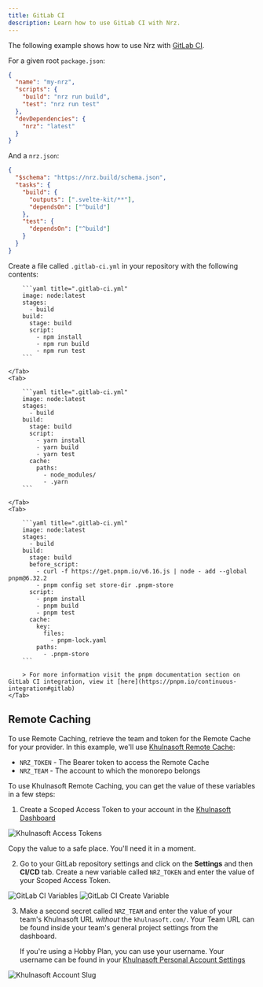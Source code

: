 ```yaml
---
title: GitLab CI
description: Learn how to use GitLab CI with Nrz.
---
```



The following example shows how to use Nrz with [GitLab CI](https://docs.gitlab.com/ee/ci/).

For a given root `package.json`:

```json title="./package.json"
{
  "name": "my-nrz",
  "scripts": {
    "build": "nrz run build",
    "test": "nrz run test"
  },
  "devDependencies": {
    "nrz": "latest"
  }
}
```

And a `nrz.json`:

```json title="./nrz.json"
{
  "$schema": "https://nrz.build/schema.json",
  "tasks": {
    "build": {
      "outputs": [".svelte-kit/**"],
      "dependsOn": ["^build"]
    },
    "test": {
      "dependsOn": ["^build"]
    }
  }
}
```

Create a file called `.gitlab-ci.yml` in your repository with the following contents:

<PackageManagerTabs>
<Tab>

        ```yaml title=".gitlab-ci.yml"
        image: node:latest
        stages:
          - build
        build:
          stage: build
          script:
            - npm install
            - npm run build
            - npm run test
        ```

    </Tab>
    <Tab>

        ```yaml title=".gitlab-ci.yml"
        image: node:latest
        stages:
          - build
        build:
          stage: build
          script:
            - yarn install
            - yarn build
            - yarn test
          cache:
            paths:
              - node_modules/
              - .yarn
        ```

    </Tab>
    <Tab>

        ```yaml title=".gitlab-ci.yml"
        image: node:latest
        stages:
          - build
        build:
          stage: build
          before_script:
            - curl -f https://get.pnpm.io/v6.16.js | node - add --global pnpm@6.32.2
            - pnpm config set store-dir .pnpm-store
          script:
            - pnpm install
            - pnpm build
            - pnpm test
          cache:
            key:
              files:
                - pnpm-lock.yaml
            paths:
              - .pnpm-store
        ```

        > For more information visit the pnpm documentation section on GitLab CI integration, view it [here](https://pnpm.io/continuous-integration#gitlab)
    </Tab>

</PackageManagerTabs>

## Remote Caching

To use Remote Caching, retrieve the team and token for the Remote Cache for your provider. In this example, we'll use [Khulnasoft Remote Cache](https://khulnasoft.com/docs/monorepos/remote-caching):

- `NRZ_TOKEN` - The Bearer token to access the Remote Cache
- `NRZ_TEAM` - The account to which the monorepo belongs

To use Khulnasoft Remote Caching, you can get the value of these variables in a few steps:

1. Create a Scoped Access Token to your account in the [Khulnasoft Dashboard](https://khulnasoft.com/account/tokens)

![Khulnasoft Access Tokens](/images/docs/khulnasoft-create-token.png)

Copy the value to a safe place. You'll need it in a moment.

2. Go to your GitLab repository settings and click on the **Settings** and then **CI/CD** tab. Create a new variable called `NRZ_TOKEN` and enter the value of your Scoped Access Token.

![GitLab CI Variables](/images/docs/gitlab-ci-variables.png)
![GitLab CI Create Variable](/images/docs/gitlab-ci-create-variable.png)

3. Make a second secret called `NRZ_TEAM` and enter the value of your team's Khulnasoft URL _without_ the `khulnasoft.com/`. Your Team URL can be found inside your team's general project settings from the dashboard.

   If you're using a Hobby Plan, you can use your username. Your username can be found in your [Khulnasoft Personal Account Settings](https://khulnasoft.com/account)

![Khulnasoft Account Slug](/images/docs/khulnasoft-slug.png)

